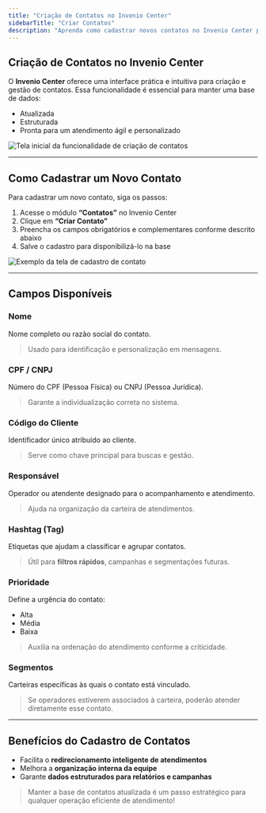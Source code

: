 ```yaml
---
title: "Criação de Contatos no Invenio Center"
sidebarTitle: "Criar Contatos"
description: "Aprenda como cadastrar novos contatos no Invenio Center para manter sua base de dados organizada e eficiente."
---
```


##  Criação de Contatos no Invenio Center

O **Invenio Center** oferece uma interface prática e intuitiva para criação e gestão de contatos. Essa funcionalidade é essencial para manter uma base de dados:

- Atualizada  
- Estruturada  
- Pronta para um atendimento ágil e personalizado

![Tela inicial da funcionalidade de criação de contatos](https://robbublob.blob.core.windows.net/docs/contato.png)

---

##  Como Cadastrar um Novo Contato

Para cadastrar um novo contato, siga os passos:

1. Acesse o módulo **“Contatos”** no Invenio Center  
2. Clique em **“Criar Contato”**  
3. Preencha os campos obrigatórios e complementares conforme descrito abaixo  
4. Salve o cadastro para disponibilizá-lo na base

![Exemplo da tela de cadastro de contato](https://robbublob.blob.core.windows.net/docs/addcontato.png)

---

##  Campos Disponíveis

###  **Nome**  
Nome completo ou razão social do contato.  
> Usado para identificação e personalização em mensagens.

###  **CPF / CNPJ**  
Número do CPF (Pessoa Física) ou CNPJ (Pessoa Jurídica).  
> Garante a individualização correta no sistema.

###  **Código do Cliente**  
Identificador único atribuído ao cliente.  
> Serve como chave principal para buscas e gestão.

###  **Responsável**  
Operador ou atendente designado para o acompanhamento e atendimento.  
> Ajuda na organização da carteira de atendimentos.

###  **Hashtag (Tag)**  
Etiquetas que ajudam a classificar e agrupar contatos.  
> Útil para **filtros rápidos**, campanhas e segmentações futuras.

###  **Prioridade**  
Define a urgência do contato:
- Alta
- Média
- Baixa

> Auxilia na ordenação do atendimento conforme a criticidade.

###  **Segmentos**  
Carteiras específicas às quais o contato está vinculado.  
> Se operadores estiverem associados à carteira, poderão atender diretamente esse contato.

---

##  Benefícios do Cadastro de Contatos

- Facilita o **redirecionamento inteligente de atendimentos**
- Melhora a **organização interna da equipe**
- Garante **dados estruturados para relatórios e campanhas**

>  Manter a base de contatos atualizada é um passo estratégico para qualquer operação eficiente de atendimento!


